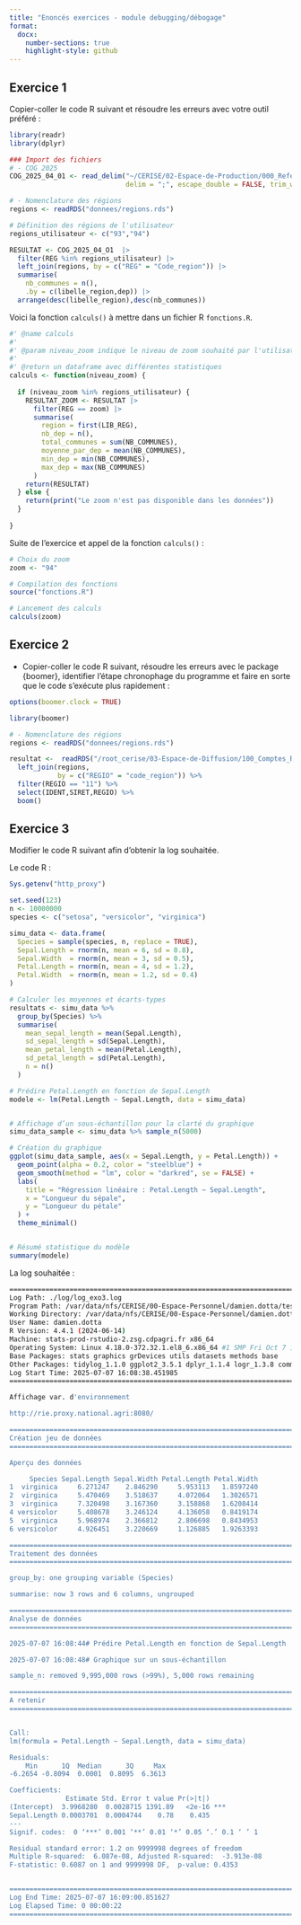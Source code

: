 ```yaml
---
title: "Enoncés exercices - module debugging/débogage"
format:
  docx:
    number-sections: true
    highlight-style: github
---
```


## Exercice 1

Copier-coller le code R suivant et résoudre les erreurs avec votre outil préféré :  
  
```r
library(readr)
library(dplyr)

### Import des fichiers
# - COG 2025
COG_2025_04_01 <- read_delim("~/CERISE/02-Espace-de-Production/000_Referentiels/0040_Geo/COG/2025/COG_2025_04_01.csv", 
                             delim = ";", escape_double = FALSE, trim_ws = TRUE)

# - Nomenclature des régions
regions <- readRDS("donnees/regions.rds")

# Définition des régions de l'utilisateur
regions_utilisateur <- c("93","94")

RESULTAT <- COG_2025_04_O1  |>  
  filter(REG %in% regions_utilisateur) |> 
  left_join(regions, by = c("REG" = "Code_region")) |> 
  summarise(
    nb_communes = n(),
    .by = c(libelle_region,dep)) |>
  arrange(desc(libelle_region),desc(nb_communes))
```

Voici la fonction `calculs()` à mettre dans un fichier R `fonctions.R`.  
  
  
```r
#' @name calculs
#'
#' @param niveau_zoom indique le niveau de zoom souhaité par l'utilisateur
#'
#' @return un dataframe avec différentes statistiques
calculs <- function(niveau_zoom) {
  
  if (niveau_zoom %in% regions_utilisateur) {
    RESULTAT_ZOOM <- RESULTAT |> 
      filter(REG == zoom) |> 
      summarise(
        region = first(LIB_REG),
        nb_dep = n(),
        total_communes = sum(NB_COMMUNES),
        moyenne_par_dep = mean(NB_COMMUNES),
        min_dep = min(NB_COMMUNES),
        max_dep = max(NB_COMMUNES)
      )
    return(RESULTAT)
  } else {
    return(print("Le zoom n'est pas disponible dans les données"))
  }
  
}
```

Suite de l'exercice et appel de la fonction `calculs()` :  
  

```r
# Choix du zoom
zoom <- "94"

# Compilation des fonctions
source("fonctions.R")

# Lancement des calculs
calculs(zoom)
```

## Exercice 2

- Copier-coller le code R suivant, résoudre les erreurs avec le package {boomer}, identifier l'étape chronophage du programme et faire en sorte que le code s'exécute plus rapidement : 
  
```r
options(boomer.clock = TRUE)

library(boomer)

# - Nomenclature des régions
regions <- readRDS("donnees/regions.rds")

resultat <-  readRDS("/root_cerise/03-Espace-de-Diffusion/100_Comptes_Revenus/10010_RICA/10_Donnees_definitives/RICA_2023/format_rds/rica23.rds") %>% 
  left_join(regions,
            by = c("REGIO" = "code_region")) %>% 
  filter(REGIO == "11") %>% 
  select(IDENT,SIRET,REGIO) %>%
  boom()
```

## Exercice 3

Modifier le code R suivant afin d'obtenir la log souhaitée.

Le code R :

```r
Sys.getenv("http_proxy")

set.seed(123)
n <- 10000000
species <- c("setosa", "versicolor", "virginica")

simu_data <- data.frame(
  Species = sample(species, n, replace = TRUE),
  Sepal.Length = rnorm(n, mean = 6, sd = 0.8),
  Sepal.Width  = rnorm(n, mean = 3, sd = 0.5),
  Petal.Length = rnorm(n, mean = 4, sd = 1.2),
  Petal.Width  = rnorm(n, mean = 1.2, sd = 0.4)
)

# Calculer les moyennes et écarts-types
resultats <- simu_data %>%
  group_by(Species) %>%
  summarise(
    mean_sepal_length = mean(Sepal.Length),
    sd_sepal_length = sd(Sepal.Length),
    mean_petal_length = mean(Petal.Length),
    sd_petal_length = sd(Petal.Length),
    n = n()
  )

# Prédire Petal.Length en fonction de Sepal.Length
modele <- lm(Petal.Length ~ Sepal.Length, data = simu_data)


# Affichage d’un sous-échantillon pour la clarté du graphique
simu_data_sample <- simu_data %>% sample_n(5000)

# Création du graphique
ggplot(simu_data_sample, aes(x = Sepal.Length, y = Petal.Length)) +
  geom_point(alpha = 0.2, color = "steelblue") +
  geom_smooth(method = "lm", color = "darkred", se = FALSE) +
  labs(
    title = "Régression linéaire : Petal.Length ~ Sepal.Length",
    x = "Longueur du sépale",
    y = "Longueur du pétale"
  ) +
  theme_minimal()


# Résumé statistique du modèle
summary(modele)
```

La log souhaitée :

```.sh
========================================================================= 
Log Path: ./log/log_exo3.log 
Program Path: /var/data/nfs/CERISE/00-Espace-Personnel/damien.dotta/test_log.R 
Working Directory: /var/data/nfs/CERISE/00-Espace-Personnel/damien.dotta 
User Name: damien.dotta 
R Version: 4.4.1 (2024-06-14) 
Machine: stats-prod-rstudio-2.zsg.cdpagri.fr x86_64 
Operating System: Linux 4.18.0-372.32.1.el8_6.x86_64 #1 SMP Fri Oct 7 12:35:10 EDT 2022 
Base Packages: stats graphics grDevices utils datasets methods base 
Other Packages: tidylog_1.1.0 ggplot2_3.5.1 dplyr_1.1.4 logr_1.3.8 common_1.1.3 
Log Start Time: 2025-07-07 16:08:38.451985 
========================================================================= 

Affichage var. d'environnement 

http://rie.proxy.national.agri:8080/ 

========================================================================= 
Création jeu de données 
========================================================================= 

Aperçu des données 

     Species Sepal.Length Sepal.Width Petal.Length Petal.Width
1  virginica     6.271247    2.846290     5.953113   1.8597240
2  virginica     5.470469    3.518637     4.072064   1.3026571
3  virginica     7.320498    3.167360     3.158868   1.6208414
4 versicolor     5.408678    3.246124     4.136058   0.8419174
5  virginica     5.968974    2.366812     2.806698   0.8434953
6 versicolor     4.926451    3.220669     1.126885   1.9263393

========================================================================= 
Traitement des données 
========================================================================= 

group_by: one grouping variable (Species)

summarise: now 3 rows and 6 columns, ungrouped

========================================================================= 
Analyse de données 
========================================================================= 

2025-07-07 16:08:44# Prédire Petal.Length en fonction de Sepal.Length 

2025-07-07 16:08:48# Graphique sur un sous-échantillon 

sample_n: removed 9,995,000 rows (>99%), 5,000 rows remaining

========================================================================= 
A retenir 
========================================================================= 


Call:
lm(formula = Petal.Length ~ Sepal.Length, data = simu_data)

Residuals:
    Min      1Q  Median      3Q     Max 
-6.2654 -0.8094  0.0001  0.8095  6.3613 

Coefficients:
              Estimate Std. Error t value Pr(>|t|)    
(Intercept)  3.9968280  0.0028715 1391.89   <2e-16 ***
Sepal.Length 0.0003701  0.0004744    0.78    0.435    
---
Signif. codes:  0 ‘***’ 0.001 ‘**’ 0.01 ‘*’ 0.05 ‘.’ 0.1 ‘ ’ 1

Residual standard error: 1.2 on 9999998 degrees of freedom
Multiple R-squared:  6.087e-08,	Adjusted R-squared:  -3.913e-08 
F-statistic: 0.6087 on 1 and 9999998 DF,  p-value: 0.4353


========================================================================= 
Log End Time: 2025-07-07 16:09:00.851627 
Log Elapsed Time: 0 00:00:22 
========================================================================= 
```


